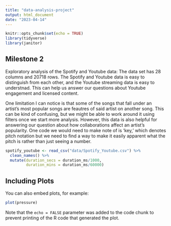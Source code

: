 ```yaml
---
title: "data-analysis-project"
output: html_document
date: "2023-04-14"
---
```


```r
knitr::opts_chunk$set(echo = TRUE)
library(tidyverse)
library(janitor)
```

## Milestone 2

Exploratory analysis of the Spotify and Youtube data: The data set has 28 columns and 20718 rows. The Spotify and Youtube data is easy to distinguish from each other, and the Youtube streaming data is easy to understnad. This can help us answer our questions about Youtube engagement and licensed content.

One limitation I can notice is that some of the songs that fall under an artist's most popular songs are feautres of said artist on another song. This can be kind of confusing, but we might be able to work around it using filters once we start more analysis. However, this data is also helpful for answering our question about how collaborations affect an artist's popularity. One code we would need to make note of is 'key,' which denotes pitch notation but we need to find a way to make it easily apparent what the pitch is rather than just seeing a number.

```r
spotify_youtube <- read_csv("data/Spotify_Youtube.csv") %>% 
  clean_names() %>% 
  mutate(duration_secs = duration_ms/1000,
         duration_mins = duration_ms/60000)

```

## Including Plots

You can also embed plots, for example:

```r
plot(pressure)
```

Note that the `echo = FALSE` parameter was added to the code chunk to prevent printing of the R code that generated the plot.

